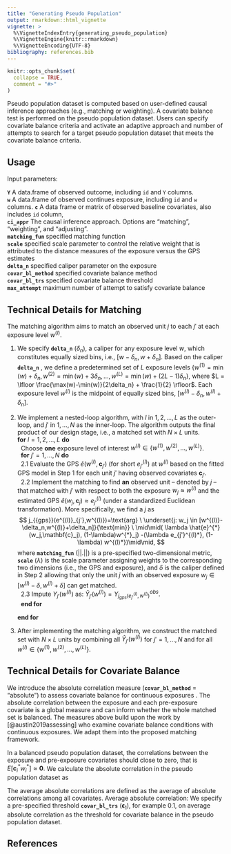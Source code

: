 ```yaml
---
title: "Generating Pseudo Population"
output: rmarkdown::html_vignette
vignette: >
  %\VignetteIndexEntry{generating_pseudo_population}
  %\VignetteEngine{knitr::rmarkdown}
  %\VignetteEncoding{UTF-8}
bibliography: references.bib
---
```


```r
knitr::opts_chunk$set(
  collapse = TRUE,
  comment = "#>"
)
```

Pseudo population dataset is computed based on user-defined causal inference approaches (e.g., matching or weighting). A covariate balance test is performed on the pseudo population dataset. Users can specify covariate balance criteria and activate an adaptive approach and number of attempts to search for a target pseudo population dataset that meets the covariate balance criteria.

## Usage

Input parameters:

**`Y`**  A data.frame of observed outcome, including `id` and `Y` columns.   
**`w`**  A data.frame of observed continues exposure, including `id` and `w` columns.
**`c`**  A data frame or matrix of observed baseline covariates, also includes `id` column,    
**`ci_appr`** The causal inference approach. Options are "matching", "weighting", and "adjusting".  
**`matching_fun`**  specified matching function    
**`scale`**  specified scale parameter to control the relative weight that is attributed to the distance measures of the exposure versus the GPS estimates  
**`delta_n`**  specified caliper parameter on the exposure  
**`covar_bl_method`**  specified covariate balance method  
**`covar_bl_trs`**  specified covariate balance threshold  
**`max_attempt`**  maximum number of attempt to satisfy covariate balance  

## Technical Details for Matching
The matching algorithm aims to match an observed unit $j$ to each $j'$ at each exposure level $w^{(l)}$. 

1) We specify **`delta_n`** ($\delta_n$), a caliper for any exposure level $w$, which constitutes equally sized bins, i.e., $[w-\delta_n, w+\delta_n]$. Based on the caliper **`delta_n`** , we define a predetermined set of $L$ exposure levels $\{w^{(1)}=\min(w)+ \delta_n,w^{(2)}=\min(w)+3 \delta_n,...,w^{(L)} = \min(w)+(2L-1) \delta_n\}$, where $L = \lfloor \frac{\max(w)-\min(w)}{2\delta_n} + \frac{1}{2} \rfloor$. Each exposure level $w^{(l)}$ is the midpoint of equally sized bins, $[w^{(l)}-\delta_n, w^{(l)}+\delta_n]$. 

2) We implement a nested-loop algorithm, with $l$ in $1,2,\ldots, L$ as the outer-loop, and $j'$ in $1 ,\ldots,N$ as the inner-loop. The algorithm outputs the final product of our design stage, i.e., a matched set with $N\times L$ units. \
		**for** $l = 1,2,\ldots, L$ **do** \
	&nbsp;	 Choose  **one** exposure level of interest $w^{(l)} \in  \{w^{(1)}, w^{(2)}, ..., w^{(L)}\}$. \
	&nbsp;	**for** $j' = 1 ,\ldots,N$ **do** \
		\setlength{\leftskip}{0pt}
	&nbsp;		2.1 Evaluate the GPS $\hat{e}(w^{(l)}, \mathbf{c}_{j'})$ (for short $e^{(l)}_{j'}$) at $w^{(l)}$ based on the fitted GPS model in Step 1 for each unit $j'$ having observed covariates $\mathbf{c}_{j'}$.   \
	&nbsp;		2.2 Implement the matching to find **an** observed unit -- denoted by $j$ -- that matched with $j'$ with respect to both the exposure $w_{j}\approx w^{(l)}$ and the estimated GPS $\hat{e}(w_j, \mathbf{c}_{j}) \approx e^{(l)}_{j'}$ (under a standardized Euclidean transformation). 
			More specifically, we find a $j$ as 
    $$
    j_{{gps}}(e^{(l)}_{j'},w^{(l)})=\text{arg} \ \underset{j: w_j \in [w^{(l)}-\delta_n,w^{(l)}+\delta_n]}{\text{min}} \ \mid\mid( \lambda \hat{e}^{*}(w_j,\mathbf{c}_j), (1-\lambda)w^{*}_j) -(\lambda e_{j'}^{(l)*}, (1-\lambda) w^{(l)*})\mid\mid,
    $$
    where **`matching_fun`** ($||.||$) is a pre-specified two-dimensional metric, **`scale`** ($\lambda$) is the scale parameter assigning weights to the corresponding two dimensions (i.e., the GPS and exposure), and $\delta$ is the caliper defined in Step 2 allowing that only the unit $j$ with an observed exposure $w_j \in [w^{(l)}-\delta,w^{(l)}+\delta]$ can get matched. \
  &nbsp;  2.3 Impute $Y_{j'}(w^{(l)})$ as: $\hat{Y}_{j'}(w^{(l)})=Y^{obs}_{j_{{gps}}(e^{(l)}_{j'},w^{(l)})}$. \
	&nbsp; **end for**
	\begin{itemize}
	 &nbsp; Note: We allow multiple $j'$ (e.g., $j' =1$ and $j' = 5$) to be matched with the same observed unit $j$ throughout the inner-loop $j'$ in $1 ,\ldots,N$ (matching with replacement).
	\end{itemize}
	**end for**
3) After implementing the matching algorithm, we construct the matched set with $N\times L$ units by combining all $\hat{Y}_{j'}(w^{(l)})$ for $j'=1,\ldots,N$ and for all $w^{(l)} \in  \{w^{(1)},w^{(2)},...,w^{(L)}\}$. 

## Technical Details for Covariate Balance
We introduce the absolute correlation measure (**`covar_bl_method`** = "absolute") to assess covariate balance for continuous exposures . The absolute correlation between the exposure and each pre-exposure covariate is a global measure and can inform whether the whole matched set is balanced. The measures above build upon the work by [@austin2019assessing] who examine covariate balance conditions with continuous exposures. We adapt them into the proposed matching framework.

In a balanced pseudo population dataset, the correlations between the exposure and pre-exposure covariates should close to zero, that is
$E [\mathbf{c}_{i}^{*}  w_{i}^{*} ] \approx \mathbf{0}.$
We calculate the absolute correlation in the pseudo population dataset as  
\begin{align*}
 \big\lvert \sum_{i=1}^{N\times L}  \mathbf{c}_{i}^{*}  w_{i}^{*} \big\lvert
\end{align*}

The average absolute correlations are defined as the average of absolute correlations among all covariates. Average absolute correlation: 
\begin{align*}
\overline{\big\lvert \sum_{i=1}^{N\times L} \mathbf{c}_{i}^{*}  w_{i}^{*} \big\lvert} < \boldsymbol{\epsilon}_1.
\end{align*}
We specify a pre-specified threshold **`covar_bl_trs`** ($\boldsymbol{\epsilon}_1$), for example 0.1, on average absolute correlation as the threshold for covariate balance in the pseudo population dataset.

## References

